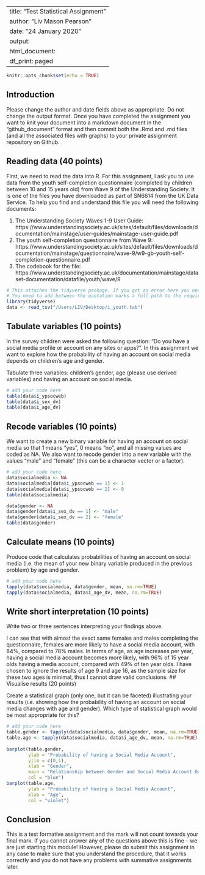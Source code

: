 
---
title: "Test Statistical Assignment"
author: "Liv Mason Pearson"
date: "24 January 2020"
output:
  html_document:
    df_print: paged
---
  
  ```r
knitr::opts_chunk$set(echo = TRUE)
```

## Introduction

Please change the author and date fields above as appropriate. Do not change the output format. Once you have completed the assignment you want to knit your document into a markdown document in the "github_document" format and then commit both the .Rmd and .md files (and all the associated files with graphs) to your private assignment repository on Github.

## Reading data (40 points)

First, we need to read the data into R. For this assignment, I ask you to use data from the youth self-completion questionnaire (completed by children between 10 and 15 years old) from Wave 9 of the Understanding Society. It is one of the files you have downloaded as part of SN6614 from the UK Data Service. To help you find and understand this file you will need the following documents:
  
  1) The Understanding Society Waves 1-9 User Guide: https://www.understandingsociety.ac.uk/sites/default/files/downloads/documentation/mainstage/user-guides/mainstage-user-guide.pdf
2) The youth self-completion questionnaire from Wave 9: https://www.understandingsociety.ac.uk/sites/default/files/downloads/documentation/mainstage/questionnaire/wave-9/w9-gb-youth-self-completion-questionnaire.pdf
3) The codebook for the file: https://www.understandingsociety.ac.uk/documentation/mainstage/dataset-documentation/datafile/youth/wave/9


```r
# This attaches the tidyverse package. If you get an error here you need to install the package first. 
# You need to add between the quotation marks a full path to the required file on your computer.
library(tidyverse)
data <- read_tsv("/Users/LIV/Desktop/i_youth.tab")
```

## Tabulate variables (10 points)

In the survey children were asked the following question: "Do you have a social media profile or account on any sites or apps?". In this assignment we want to explore how the probability of having an account on social media depends on children's age and gender.

Tabulate three variables: children's gender, age (please use derived variables) and having an account on social media.

```r
# add your code here
table(data$i_ypsocweb)
table(data$i_sex_dv)
table(data$i_age_dv)
```

## Recode variables (10 points)

We want to create a new binary variable for having an account on social media so that 1 means "yes", 0 means "no", and all missing values are coded as NA. We also want to recode gender into a new variable with the values "male" and "female" (this can be a character vector or a factor).

```r
# add your code here
data$socialmedia <- NA
data$socialmedia[data$i_ypsocweb == 1] <- 1
data$socialmedia[data$i_ypsocweb == 2] <- 0
table(data$socialmedia)

data$gender <- NA
data$gender[data$i_sex_dv == 1] <- "male"
data$gender[data$i_sex_dv == 2] <- "female"
table(data$gender)
```

## Calculate means (10 points)

Produce code that calculates probabilities of having an account on social media (i.e. the mean of your new binary variable produced in the previous problem) by age and gender. 

```r
# add your code here
tapply(data$socialmedia, data$gender, mean, na.rm=TRUE)
tapply(data$socialmedia, data$i_age_dv, mean, na.rm=TRUE)
```

## Write short interpretation (10 points)

Write two or three sentences interpreting your findings above.

I can see that with almost the exact same females and males completing the questionnaire, females are more likely to have a social media account, with 84%, compared to 78% males. In terms of age, as age increases per year, having a social media account becomes more likely, with 96% of 15 year olds having a media account, compared with 49% of ten year olds. I have chosen to ignore the results of age 9 and age 16, as the sample size for these two ages is minimal, thus I cannot draw valid conclusions.
## Visualise results (20 points)

Create a statistical graph (only one, but it can be faceted) illustrating your results (i.e. showing how the probability of having an account on social media changes with age and gender). Which type of statistical graph would be most appropriate for this?
  
```r
# add your code here
table.gender <- tapply(data$socialmedia, data$gender, mean, na.rm=TRUE)
table.age <- tapply(data$socialmedia, data$i_age_dv, mean, na.rm=TRUE)
        
barplot(table.gender,
        ylab = "Probability of having a Social Media Account",
        ylim = c(0,1),
        xlab = "Gender",
        main = "Relationship between Gender and Social Media Account Ownership",
        col = "blue")
barplot(table.age,
        ylab = "Probability of having a Social Media Account",
        xlab = "Age",
        col = "violet")
```

## Conclusion

This is a test formative assignment and the mark will not count towards your final mark. If you cannot answer any of the questions above this is fine -- we are just starting this module! However, please do submit this assignment in any case to make sure that you understand the procedure, that it works correctly and you do not have any problems with summative assignments later.


